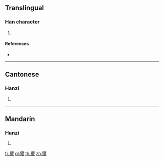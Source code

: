 ==Translingual==

===Han character===
{{Han char|rn=94|rad=犬|as=18|sn=21|four=41247|canj=KHMCE|ids=⿰犭夒}}

# {{defn|Han|sort=犬18}}

====References====
* {{Han ref|kx=0721.230|dkj=20800|dj=1133.180|hdz=21378.150|uh=737F|ud=29567|bh=F6EF|bd=63215}}

----

==Cantonese==

===Hanzi===
{{yue-hanzi|jyut=[[naau4]]|y=naau4}}

# {{defn|lang=yue|sort=犬18}}

----

==Mandarin==

===Hanzi===
{{cmn-hanzi|pin=[[ě]] ([[e3]]), [[náo]] ([[nao2]])|wg=o<sup>3</sup>, nao<sup>2</sup>}}

# {{defn|lang=cmn|sort=犬18}}

[[fr:獿]]
[[pl:獿]]
[[th:獿]]
[[zh:獿]]